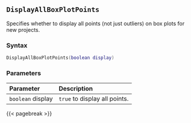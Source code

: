 ## `DisplayAllBoxPlotPoints`

Specifies whether to display all points (not just outliers) on box plots for new projects.

### Syntax {-}

``` .lua
DisplayAllBoxPlotPoints(boolean display)
```


### Parameters {-}

**Parameter** | **Description**
| :-- | :-- |
|`boolean` display | `true` to display all points. |


{{< pagebreak >}}